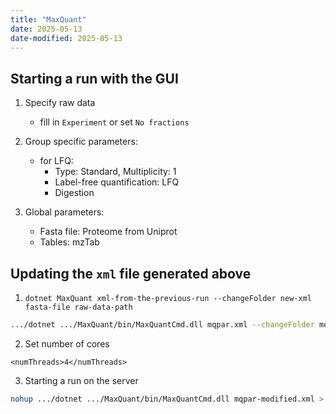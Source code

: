 ```yaml
---
title: "MaxQuant"
date: 2025-05-13
date-modified: 2025-05-13
---
```


## Starting a run with the GUI

1. Specify raw data
   
   - fill in `Experiment` or set `No fractions` 

2. Group specific parameters:

   - for LFQ:
     - Type: Standard, Multiplicity: 1
     - Label-free quantification: LFQ
     - Digestion

3. Global parameters:

   - Fasta file: Proteome from Uniprot
   - Tables: mzTab

## Updating the `xml` file generated above

1. `dotnet MaxQuant xml-from-the-previous-run --changeFolder new-xml fasta-file raw-data-path`

```.bash
.../dotnet .../MaxQuant/bin/MaxQuantCmd.dll mqpar.xml --changeFolder mqpar-modified.xml . .
```

2. Set number of cores

`<numThreads>4</numThreads>`

3. Starting a run on the server

```.bash
nohup .../dotnet .../MaxQuant/bin/MaxQuantCmd.dll mqpar-modified.xml > nohup.out 2> nohup.err
```
